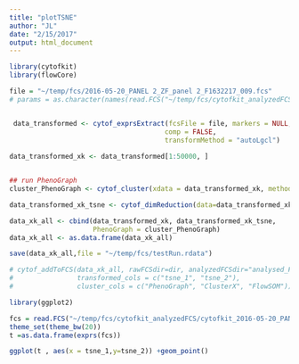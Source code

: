 ```yaml
---
title: "plotTSNE"
author: "JL"
date: "2/15/2017"
output: html_document
---
```

```r
library(cytofkit)
library(flowCore)

file = "~/temp/fcs/2016-05-20_PANEL 2_ZF_panel 2_F1632217_009.fcs"
# params = as.character(names(read.FCS("~/temp/fcs/cytofkit_analyzedFCS/cytofkit_2016-05-20_PANEL 2_ZF_panel 2_F1632217_009.fcs", transformation=NULL,alter.names=FALSE))[1:17])


 data_transformed <- cytof_exprsExtract(fcsFile = file, markers = NULL, 
                                       comp = FALSE,
                                       transformMethod = "autoLgcl")
 
data_transformed_xk <- data_transformed[1:50000, ]


## run PhenoGraph
cluster_PhenoGraph <- cytof_cluster(xdata = data_transformed_xk, method = "Rphenograph")

data_transformed_xk_tsne <- cytof_dimReduction(data=data_transformed_xk, method = "tsne")

data_xk_all <- cbind(data_transformed_xk, data_transformed_xk_tsne, 
                     PhenoGraph = cluster_PhenoGraph)
data_xk_all <- as.data.frame(data_xk_all)

save(data_xk_all,file = "~/temp/fcs/testRun.rdata")

# cytof_addToFCS(data_xk_all, rawFCSdir=dir, analyzedFCSdir="analysed_FCS", 
#                transformed_cols = c("tsne_1", "tsne_2"), 
#                cluster_cols = c("PhenoGraph", "ClusterX", "FlowSOM"))
```

```r
library(ggplot2)

fcs = read.FCS("~/temp/fcs/cytofkit_analyzedFCS/cytofkit_2016-05-20_PANEL 2_ZF_panel 2_F1632217_009.fcs", transformation=NULL,alter.names=TRUE)
theme_set(theme_bw(20))
t =as.data.frame(exprs(fcs))

ggplot(t , aes(x = tsne_1,y=tsne_2)) +geom_point()

```


